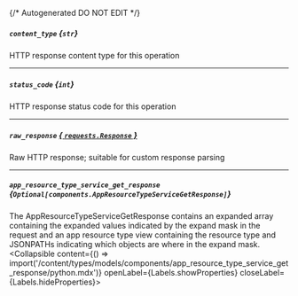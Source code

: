 {/* Autogenerated DO NOT EDIT  */}

##### `content_type` *{`str`}*
HTTP response content type for this operation

---
##### `status_code` *{`int`}*
HTTP response status code for this operation

---
##### `raw_response` [*{ `requests.Response` }*](https://requests.readthedocs.io/en/latest/api/#requests.Response)
Raw HTTP response; suitable for custom response parsing

---
##### `app_resource_type_service_get_response` *{`Optional[components.AppResourceTypeServiceGetResponse]`}*
The AppResourceTypeServiceGetResponse contains an expanded array containing the expanded values indicated by the expand mask
 in the request and an app resource type view containing the resource type and JSONPATHs indicating which objects are where in the expand mask.
<Collapsible content={() => import('/content/types/models/components/app_resource_type_service_get_response/python.mdx')} openLabel={Labels.showProperties} closeLabel={Labels.hideProperties}>
</Collapsible>


